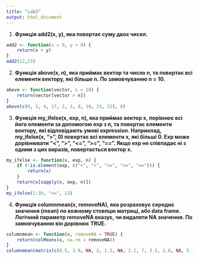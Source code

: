 ---
title: "Lab3"
output: html_document
---

1.  **Функція add2(x, y), яка повертає суму двох чисел.**

```{R}
add2 <- function(x = 0, y = 0) {
    return(x + y)
}
add2(12,23)
```

2.  **Функція above(x, n), яка приймає вектор та число n, та повертає всі елементи вектору, які більше n. По замовчуванню n = 10.**

```{R}
above <- function(vector, n = 10) {
    return(vector[vector > n])
}
above(c(9, 3, 4, 17, 2, 3, 8, 10, 23, 22), 8)
```

3.  **Функція my_ifelse(x, exp, n), яка приймає вектор x, порівнює всі його елементи за допомогою exp з n, та повертає елементи вектору, які відповідають умові expression. Наприклад, my_ifelse(x, "\>", 0) повертає всі елементи x, які більші 0. Exp може дорівнювати "\<", "\>", "\<=", "\>=", "==". Якщо exp не співпадає ні з одним з цих виразів, повертається вектор x.**

```{R}
my_ifelse <- function(x, exp, n) {
    if (!is.element(exp, c("<", ">", "<=", ">=", "=="))) {
        return(x)
    }
    return(x[sapply(x, exp, n)])
}
my_ifelse(1:30, ">=", 23)
```

4.  **Функція columnmean(x, removeNA), яка розраховує середнє значення (mean) по кожному стовпцю матриці, або data frame. Логічний параметр removeNA вказує, чи видаляти NA значення. По замовчуванню він дорівнює TRUE.**

```{R}
columnmean <- function(x, removeNA = TRUE) {
    return(colMeans(x, na.rm = removeNA))
}
columnmean(matrix(c(0.5, 3.9, NA, 2, 1.3, NA, 2.2, 7, 3.5, 2.8, NA, 5.1), nrow = 4, ncol = 3), TRUE)
```
